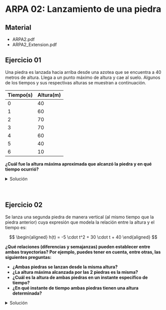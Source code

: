 
# ARPA 02: Lanzamiento de una piedra

## Material

- <ExternalLink href='/inacap/mvfm01/docs/ARPA12.pdf'>ARPA2.pdf</ExternalLink>
- <ExternalLink href='/inacap/mvfm01/docs/ARPA12_Extension.pdf'>ARPA2_Extension.pdf</ExternalLink>

## Ejercicio 01
Una piedra es lanzada hacia arriba desde una azotea que se encuentra a 40 metros de altura. Llega a un punto máximo de altura y cae al suelo. Algunos de los tiempos y sus respectivas alturas se muestran a continuación.

|Tiempo(s)|Altura(m)|
|---|---|
|0|40|
|1|60|
|2|70|
|3|70|
|4|60|
|5|40|
|6|10|

**¿Cuál fue la altura máxima aproximada que alcanzó la piedra y en qué tiempo ocurrió?**

<details>
    <summary>Solución</summary>
<br/>
<img
	src="/inacap/mvfm01/images/fig23.png"
	style={{ display: 'block', margin: '0 auto', width:'60%'}}
/>
<br/>

Se obtiene el modelo:

$$
\begin{aligned}
    f(x) = -5 \cdot x^2 + 25 \cdot x + 40
\end{aligned}
$$

Donde $x$ es el tiempo (s) y $f(t)$ es la altura (m) alcanzada por la piedra.

- Se calcula el vértice utilizando el comando `Extremo(f)`

<img
	src="/inacap/mvfm01/images/fig24.png"
	style={{ display: 'block', margin: '0 auto', width:'40%'}}
/>
<br/>

<img
	src="/inacap/mvfm01/images/fig25.svg"
	style={{ display: 'block', margin: '0 auto', width:'100%'}}
/>
<br/>

$\therefore$ La altura máxima que alcanzó la piedra fue de $71,25$ metros, a los $2,5$ segundos después de haberla lanzado.
</details><br/><br/>

## Ejercicio 02

Se lanza una segunda piedra de manera vertical (al mismo tiempo que la piedra anterior) cuya expresión que modela la relación entre la altura y el tiempo es:

$$
\begin{aligned}
    h(t) = -5 \cdot t^2 + 30 \cdot  t + 40
\end{aligned}
$$

**¿Qué relaciones (diferencias y semajanzas) pueden establecer entre ambas trayectorias? Por ejemplo, puedes tener en cuenta, entre otras, las siguientes preguntas:**

- **¿Ambas piedras se lanzan desde la misma altura?**
- **¿La altura máxima alcanzada por las 2 piedras es la misma?**
- **¿Cuál es la altura de ambas piedras en un instante específico de tiempo?**
- **¿En qué instante de tiempo ambas piedras tienen una altura determinada?**

<details>
    <summary>Solución</summary>

La forma general de la ecuación cuadrática es:

$$
\begin{aligned}
    f(x) = a \cdot x^2 + b \cdot x + c
\end{aligned}
$$

En el contexto del un **lanzamiento vertical de un objeto** bajo la influencia de la gravedad, las variables y constantes se pueden interpretar de la siguiente manera:

|Variable|Significado en el lanzamiento del objeto|
|---|---|
|$f(x)$| altura del objeto en un tiempo $x$|
|$x$|tiempo transcurrido desde el lanzamiento|
|$a$|factor relacionado con la aceleración|
|$b$|velocidad inicial del objeto|
|$c$|altura inicial del objeto|

Se comparan los 2 modelos:

|Ejercicio|Modelo|
|---|---|
|01|$f(t) = -5 \cdot t^2 + 25 \cdot t + 40$|
|02|$h(t) = -5 \cdot t^2 + 30 \cdot t + 40$|

<img
	src="/inacap/mvfm01/images/fig26.png"
	style={{ display: 'block', margin: '0 auto', width:'50%'}}
/>
<br/>

<img
	src="/inacap/mvfm01/images/fig27.svg"
	style={{ display: 'block', margin: '0 auto', width:'100%'}}
/>
<br/>

|Modelo|altura inicial \[m\]|altura máx \[m\]|Altura [m] a los 5seg|velocidad incial \[m/s\]|tiempo de vuelo \[s\]|
|---|---|---|---|---|---|
|$f(t)$|40|71,25|40|25|6,27|
|$h(t)$|40|85   |65|30|7,12|

- Ambas piedras se lanzan desde la **misma altura**: 40 \[m\].
- La **altura máxima** alcanzada por las 2 piedras es **distinta**:
	- $f(t)$: 71,25\[m\], a los 2,5\[s\] después del lanzamiento.
	- $h(t)$: 85[m], a los 3\[s\] después del lanzamiento.
- La **altura** de las piedras a los **5 segundos** después del lanzamiento es:
	- $f(t)$: 40\[m\] a los 5\[s\] después del lanzamiento.
	- $h(t)$: 65\[m\] a los 5\[s\] después del lanzamiento.
- Ambas piedras tienen una altura 0 transcurrido su **tiempo de vuelo**:
	- $f(t)$: tiempo de vuelo 6,27\[s\].
	- $h(t)$: tiempo de vuelo 7,12\[s\].
</details><br/><br/>
